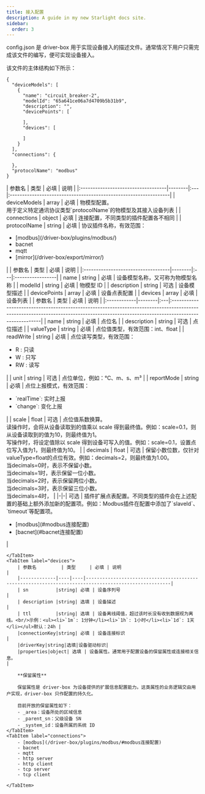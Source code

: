 ```yaml
---
title: 接入配置
description: A guide in my new Starlight docs site.
sidebar:
  order: 3
---
```


config.json 是 driver-box 用于实现设备接入的描述文件。通常情况下用户只需完成该文件的编写，便可实现设备接入。

该文件的主体结构如下所示：
```json5 title="config.json"
{
  "deviceModels": [
    {
      "name": "circuit_breaker-2",
      "modelId": "65a641ce06a7d4709b5b31b9",
      "description": "",
      "devicePoints": [

      ],
      "devices": [

      ]
    }
  ],
  "connections": {
    
  },
  "protocolName": "modbus"
}
```


<Tabs>
    <TabItem label="config.json" icon="seti:favicon">
        | 参数名                                | 类型     | 必填 | 说明                                                               |
        |:-----------------------------------|--------|:---|:-----------------------------------------------------------------|
        | deviceModels                        | array  | 必填 | 物模型配置。<br/>用于定义特定通讯协议类型`protocolName`的物模型及其接入设备列表                     |
        | connections                         | object | 必填 | 连接配置，不同类型的插件配置各不相同                                               |
        | protocolName                        | string | 必填 | 协议插件名称，有效范围：<ul><li>[modbus](/driver-box/plugins/modbus/)</li><li>bacnet</li><li>mqtt</li><li>[mirror](/driver-box/export/mirror/)</li></ul> |
    </TabItem>
    <TabItem label="deviceModels">
        | 参数名                                | 类型     | 必填 | 说明               |
        |:-----------------------------------|--------|:---|:-----------------|
        | name                               | string | 必填 | 设备模型名称，又可称为物模型名称 |
        | modelId                            | string | 必填 | 物模型 ID           |
        | description                        | string | 可选 | 设备模型描述           |
        | devicePoints | array | 必填 | 设备点表配置           |
        | devices         | array | 必填 | 设备列表             |
    </TabItem>
    <TabItem label="devicePoints">
        | 参数名         | 类型     | 必填 | 说明                                                                                                                                                                                   |
        |:------------|--------|:---|:-------------------------------------------------------------------------------------------------------------------------------------------------------------------------------------|
        | name        | string | 必填 | 点位名                                                                                                                                                                                  |
        | description | string | 可选 | 点位描述                                                                                                                                                                                 |
        | valueType   | string | 必填 | 点位值类型，有效范围：int、float                                                                                                                                                                 |
        | readWrite   | string | 必填 | 点位读写类型，有效范围：<ul><li>R : 只读</li><li>W : 只写</li><li>RW : 读写</li></ul>                                                                                                                  |
        | unit        | string | 可选 | 点位单位，例如：℃、m、s、m³                                                                                                                                                                     |
        | reportMode  | string | 必填 | 点位上报模式，有效范围：<ul><li>`realTime`: 实时上报</li><li>`change`: 变化上报</li></ul>                                                                                                                |
        | scale       | float  | 可选 | 点位值系数换算。<br/>读操作时，会将从设备读取到的值乘以 scale 得到最终值。例如：scale=0.1，则从设备读取到的值为10，则最终值为1。<br/>写操作时，将设定值除以 scale 得到设备可写入的值。例如：scale=0.1，设置点位写入值为1，则最终值为10。                                         |
        | decimals    | float  | 可选 | 保留小数位数，仅针对valueType=float的点位有效。例如：decimals=2，则最终值为1.00。<br/>当decimals=0时，表示不保留小数。<br/>当decimals=1时，表示保留一位小数。<br/>当decimals=2时，表示保留两位小数。<br/>当decimals=3时，表示保留三位小数。<br/>当decimals=4时， |
        |-|-| 可选 | 插件扩展点表配置。不同类型的插件会在上述配置的基础上额外添加新的配置项。例如：Modbus插件在配置中添加了`slaveId`、`timeout`等配置项。<br/><ul><li>[modbus](#modbus连接配置)</li><li>[bacnet](#bacnet连接配置)</li></ul>                             |

    </TabItem>
    <TabItem label="devices">
        | 参数名         | 类型     | 必填 | 说明                                                                                                  |
        |-------------|----|----|-----------------------------------------------------------------------------------------------------|
        | sn          |string| 必填 | 设备序列号                                                                                               |
        | description |string| 选填 | 设备描述                                                                                                |
        | ttl         |string| 选填 | 设备离线阈值，超过该时长没有收到数据视为离线。<br/>示例：<ul><li>`1m`: 1分钟</li><li>`1h`: 1小时</li><li>`1d`: 1天</li></ul>默认：24h |
        |connectionKey|string| 必填 | 设备连接标识                                                                                              |
        |driverKey|string|选填|设备驱动标识|
        |properties|object| 选填 | 设备属性。通常用于配置设备的保留属性或连接相关信息。                                                                          |

        **保留属性**

        保留属性是 driver-box 为设备提供的扩展信息配置能力。这类属性的业务逻辑交由用户实现，driver-box 只作配置的持久化。

        目前开放的保留属性如下：
        - _area：设备所处的区域信息
        - _parent_sn：父级设备 SN
        - _system_id：设备所属的系统 ID
    </TabItem>
    <TabItem label="connections">
        - [modbus](/driver-box/plugins/modbus/#modbus连接配置)
        - bacnet
        - mqtt
        - http server
        - http client
        - tcp server
        - tcp client

    </TabItem>
</Tabs>

